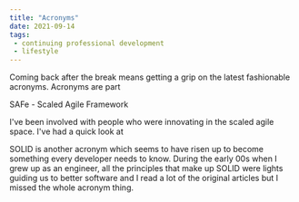 ```yaml
---
title: "Acronyms"
date: 2021-09-14
tags:
 - continuing professional development
 - lifestyle
---
```


Coming back after the break means getting a grip on the latest fashionable acronyms. Acronyms are part

SAFe - Scaled Agile Framework

I've been involved with people who were innovating in the scaled agile space. I've had a quick look at

SOLID is another acronym which seems to have risen up to become something every developer needs to know. During the
early 00s when I grew up as an engineer, all the principles that make up SOLID were lights guiding us to better
software and I read a lot of the original articles but I missed the whole acronym thing.
